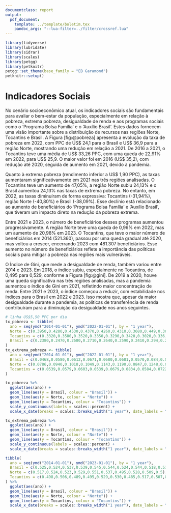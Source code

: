 ```yaml
---
documentclass: report
output:
  pdf_document:
    template: ../template/boletim.tex
    pandoc_args: "--lua-filter=../filter/crossref.lua"
---
```


```r
library(tidyverse)
library(lubridate)
library(sidrar)
library(scales)
library(petgg)
library(petknitr)
petgg::set_theme(base_family = "EB Garamond")
petknitr::setup()
```

# Indicadores Sociais


No cenário socioeconômico atual, os indicadores sociais são fundamentais para avaliar o bem-estar da população, especialmente em relação à pobreza, extrema pobreza, desigualdade de renda e aos programas sociais como o 'Programa Bolsa Família' e o 'Auxílio Brasil'. Estes dados fornecem uma visão importante sobre a distribuição de recursos nas regiões Norte, Tocantins e Brasil. A Figura [fig:@pobreza] apresenta a evolução da taxa de pobreza em 2022, com PPC de US$ 24,1 para o Brasil e US$ 36,9 para a região Norte, mostrando uma redução em relação a 2021. De 2016 a 2021, o Tocantins teve uma média de US$ 33,26 PPC, com uma queda de 22,91% em 2022, para US$ 25,9. O maior valor foi em 2016 (US$ 35,2), com redução até 2020, seguida de aumento em 2021, devido à pandemia.

Quanto à extrema pobreza (rendimento inferior a US$ 1,90 PPC), as taxas aumentaram significativamente em 2021 nas três regiões analisadas. O Tocantins teve um aumento de 47,05%, a região Norte subiu 24,13% e o Brasil aumentou 24,13% nas taxas de extrema pobreza. No entanto, em 2022, as taxas diminuíram de forma expressiva: Tocantins (-31,94%), região Norte (-40,80%) e Brasil (-38,09%). Esse declínio está relacionado ao aumento de beneficiários do 'Programa Bolsa Família' e 'Auxílio Brasil', que tiveram um impacto direto na redução da pobreza extrema.

Entre 2021 e 2023, o número de beneficiários desses programas aumentou progressivamente. A região Norte teve uma queda de 0,96% em 2022, mas um aumento de 20,98% em 2023. O Tocantins, que teve o maior número de beneficiários em 2014 (521.360), passou por uma queda gradual até 2020, mas voltou a crescer, encerrando 2023 com 481.307 beneficiários. Esse aumento no número de beneficiários reflete a importância das políticas sociais para mitigar a pobreza nas regiões mais vulneráveis.

O Índice de Gini, que mede a desigualdade de renda, também variou entre 2014 e 2023. Em 2018, o índice subiu, especialmente no Tocantins, de 0,495 para 0,529, conforme a Figura [fig:@gini]. De 2019 a 2020, houve uma queda significativa nas três regiões analisadas, mas a pandemia aumentou o índice de Gini em 2021, refletindo maior concentração de renda. Entre 2021 e 2023, o índice começou a reduzir, com estabilidade nos índices para o Brasil em 2022 e 2023. Isso mostra que, apesar da maior desigualdade durante a pandemia, as políticas de transferência de renda contribuíram para a diminuição da desigualdade nos anos seguintes.


```r

# linha US$5,50 PPC por dia
tx_pobreza <- tibble(
  ano = seq(ymd("2014-01-01"), ymd("2022-01-01"), by = "1 year"),
  Norte = c(0.3950,0.4280,0.4530,0.4370,0.4260,0.4310,0.3680,0.449,0.369),
  Tocantins = c(0.3320,0.3500,0.3520,0.3350,0.3290,0.3420,0.3020,0.336,0.259),
  Brasil = c(0.2380,0.2470,0.2680,0.2710,0.2640,0.2590,0.2410,0.294,0.241)
)
tx_extrema_pobreza <- tibble(
  ano = seq(ymd("2014-01-01"), ymd("2022-01-01"), by = "1 year"),
  Brasil = c(0.0468,0.0580,0.0612,0.0671,0.0680,0.0681,0.0570,0.084,0.052),
  Norte = c(0.0786,0.0940,0.1018,0.1049,0.1143,0.1190,0.0847,0.1248,0.074),
  Tocantins = c(0.0539,0.0579,0.0603,0.0539,0.0679,0.0834,0.0584,0.0722,0.049),
)

tx_pobreza %>%
  ggplot(aes(ano)) +
  geom_line(aes(y = Brasil, colour = "Brasil")) +
  geom_line(aes(y = Norte, colour = "Norte")) +
  geom_line(aes(y = Tocantins, colour = "Tocantins")) +
  scale_y_continuous(labels = scales::percent) +
  scale_x_date(breaks = scales::breaks_width("1 year"), date_labels = "%Y")
```

```r
tx_extrema_pobreza %>%
  ggplot(aes(ano)) +
  geom_line(aes(y = Brasil, colour = "Brasil")) +
  geom_line(aes(y = Norte, colour = "Norte")) +
  geom_line(aes(y = Tocantins, colour = "Tocantins")) +
  scale_y_continuous(labels = scales::percent) +
  scale_x_date(breaks = scales::breaks_width("1 year"), date_labels = "%Y")
```

```r
tibble(
  ano = seq(ymd("2014-01-01"), ymd("2023-01-01"), by = "1 year"),
  Brasil = c(0.525,0.524,0.537,0.539,0.545,0.544,0.524,0.544,0.518,0.518),
  Norte = c(0.517,0.524,0.523,0.529,0.551,0.537,0.495,0.528,0.509,0.5),
  Tocantins = c(0.498,0.506,0.489,0.495,0.529,0.530,0.485,0.517,0.507,0.477)
) %>%
  ggplot(aes(ano)) +
  geom_line(aes(y = Brasil, colour = "Brasil")) +
  geom_line(aes(y = Norte, colour = "Norte")) +
  geom_line(aes(y = Tocantins, colour = "Tocantins")) +
  scale_x_date(breaks = scales::breaks_width("1 year"), date_labels = "%Y")
```

